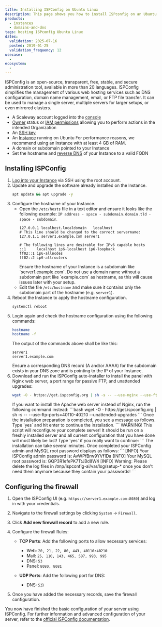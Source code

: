 ```yaml
---
title: Installing ISPConfig on Ubuntu Linux
description: This page shows you how to install ISPconfig on an Ubuntu Linux Instance.
products:
  - instances
  - domains-and-dns
tags: hosting ISPconfig Ubuntu Linux
dates:
  validation: 2025-07-16
  posted: 2019-01-25
  validation_frequency: 12
usecase:
  -
ecosystem:
  -
---
```



ISPConfig is an open-source, transparent, free, stable, and secure administration tool, available in more than 20 languages.
ISPConfig simplifies the management of various web hosting services such as DNS configuration, domain name management, email, or FTP file transfer.
It can be used to manage a single server, multiple servers for larger setups, or even mirrored clusters.

<Requirements />

- A Scaleway account logged into the [console](https://console.scaleway.com)
- [Owner](/iam/concepts/#owner) status or [IAM permissions](/iam/concepts/#permission) allowing you to perform actions in the intended Organization
- An [SSH key](/organizations-and-projects/how-to/create-ssh-key/)
- An [Instance](/instances/how-to/create-an-instance/) running on Ubuntu
  For performance reasons, we recommend using an Instance with at least 4 GB of RAM.
- A domain or subdomain pointed to your Instance
- Set the hostname and [reverse DNS](/instances/how-to/configure-reverse-dns/) of your Instance to a valid FQDN

## Installing ISPConfig

1. [Log into your Instance](/instances/how-to/connect-to-instance/) via SSH using the root account.
2. Update and upgrade the software already installed on the Instance.
    ```bash
    apt update && apt upgrade -y
    ```
3. Configure the hostname of your Instance.
    * Open the `/etc/hosts` file in a text editor and ensure it looks like the following example: `IP address - space - subdomain.domain.tld - space - subdomain`.
      ```
      127.0.0.1 localhost.localdomain   localhost
      # This line should be changed to the correct servername:
      127.0.1.1 server1.example.com server1

      # The following lines are desirable for IPv6 capable hosts
      ::1     localhost ip6-localhost ip6-loopback
      ff02::1 ip6-allnodes
      ff02::2 ip6-allrouters
      ```
      <Message type="note">
        Ensure the hostname of your Instance is a subdomain like `server1.example.com`. Do not use a domain name without a subdomain part like `example.com` as hostname, as this will cause issues later with your setup.
      </Message>
    * Edit the file `/etc/hostname` and make sure it contains only the subdomain part of the hostname (e.g. `server1`).
4. Reboot the Instance to apply the hostname configuration.
    ```bash
    systemctl reboot
    ```
5. Login again and check the hostname configuration using the following commands:
    ```bash
    hostname
    hostname -f
    ```
    The output of the commands above shall be like this:
    ```
    server1
    server1.example.com
    ```
    <Message type="important">
      Ensure a corresponding DNS record (A and/or AAAA) for the subdomain exists in your DNS zone and is pointing to the IP of your Instance.
    </Message>
6. Download and run the ISPConfig auto-installer to install the panel with Nginx web server, a port range for passive FTP, and unattended upgrades:
    ```bash
    wget -O - https://get.ispconfig.org | sh -s -- --use-nginx --use-ftp-ports=40110-40210 --unattended-upgrades
    ```
    <Message type="tip">
      If you want to install the Apache web server instead of Nginx, run the following command instead:
      ```bash
      wget -O - https://get.ispconfig.org | sh -s -- --use-ftp-ports=40110-40210 --unattended-upgrades
      ```
    </Message>
    Once the installation preparation is completed, you see a message as follows. Type `yes` and hit enter to continue the installation.
    ```
    WARNING! This script will reconfigure your complete server!
    It should be run on a freshly installed server and all current configuration that you have done will most likely be lost!
    Type 'yes' if you really want to continue:
    ```
    <Message type="note">
      The installation can take several minutes. Once completed your ISPConfig admin and MySQL root password displays as follows:
      ```
      [INFO] Your ISPConfig admin password is: AvWPfBrw9YVf1Da
      [INFO] Your MySQL root password is: GQP3R1efePK7TtJBd8W4
      [INFO] Warning: Please delete the log files in /tmp/ispconfig-ai/var/log/setup-* once you don't need them anymore because they contain your passwords!
      ```
    </Message>

## Configuring the firewall

1. Open the ISPConfig UI (e.g. `https://server1.example.com:8080`) and log in with your credentials.

2. Navigate to the firewall settings by clicking `System` -> `Firewall`.

3. Click **Add new firewall record** to add a new rule.

4. Configure the firewall Rules:
   - **TCP Ports**: Add the following ports to allow necessary services:
     - Web: `20, 21, 22, 80, 443, 40110:40210`
     - Mail: `25, 110, 143, 465, 587, 993, 995`
     - DNS: `53`
     - Panel: `8080, 8081`

   - **UDP Ports**: Add the following port for DNS:
     - DNS: `53`)

6. Once you have added the necessary records, save the firewall configuration.

You now have finished the basic configuration of your server using ISPConfig. For further information and advanced configuration of your server, refer to the [official ISPConfig documentation](https://www.ispconfig.org/documentation/).
